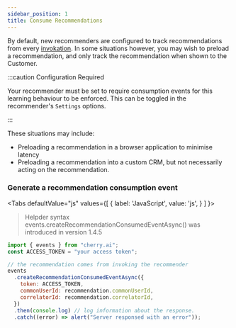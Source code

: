 ```yaml
---
sidebar_position: 1
title: Consume Recommendations
---
```




By default, new recommenders are configured to track recommendations from every [invokation](/docs/recommenders/deploy-recommenders/invoke/invoke-items-recommender).
In some situations however, you may wish to preload a recommendation, and only track the recommendation when shown to the Customer.

:::caution Configuration Required

Your recommender must be set to require consumption events for this learning behaviour to be enforced.
This can be toggled in the recommender's `Settings` options.

:::

These situations may include:

- Preloading a recommendation in a browser application to minimise latency
- Preloading a recommendation into a custom CRM, but not necessarily acting on the recommendation.

### Generate a recommendation consumption event

<Tabs
  defaultValue="js"
  values={[
    { label: 'JavaScript', value: 'js', }
  ]
}>

<TabItem value="js">

> Helpder syntax events.createRecommendationConsumedEventAsync() was introduced in version 1.4.5

```js
import { events } from "cherry.ai";
const ACCESS_TOKEN = "your access token";

// the recommendation comes from invoking the recommender
events
  .createRecommendationConsumedEventAsync({
    token: ACCESS_TOKEN,
    commonUserId: recommendation.commonUserId,
    correlatorId: recommendation.correlatorId,
  })
  .then(console.log) // log information about the response.
  .catch((error) => alert("Server responsed with an error"));
```

</TabItem>
</Tabs>
